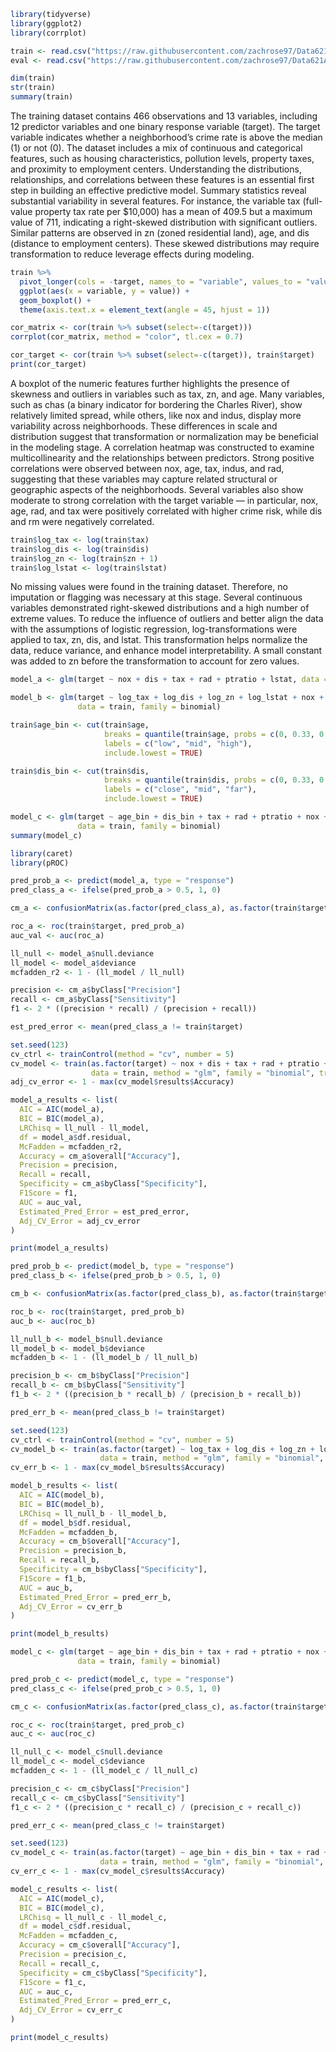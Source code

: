 ```r
library(tidyverse)
library(ggplot2)
library(corrplot)

train <- read.csv("https://raw.githubusercontent.com/zachrose97/Data621Assignment2/main/crime-training-data_modified.csv")
eval <- read.csv("https://raw.githubusercontent.com/zachrose97/Data621Assignment2/main/crime-evaluation-data_modified%20(2).csv")
```


```r
dim(train)    
str(train)            
summary(train)      
```
The training dataset contains 466 observations and 13 variables, including 12 predictor variables and one binary response variable (target). The target variable indicates whether a neighborhood’s crime rate is above the median (1) or not (0). The dataset includes a mix of continuous and categorical features, such as housing characteristics, pollution levels, property taxes, and proximity to employment centers. Understanding the distributions, relationships, and correlations between these features is an essential first step in building an effective predictive model. Summary statistics reveal substantial variability in several features. For instance, the variable tax (full-value property tax rate per $10,000) has a mean of 409.5 but a maximum value of 711, indicating a right-skewed distribution with significant outliers. Similar patterns are observed in zn (zoned residential land), age, and dis (distance to employment centers). These skewed distributions may require transformation to reduce leverage effects during modeling.



```r
train %>% 
  pivot_longer(cols = -target, names_to = "variable", values_to = "value") %>%
  ggplot(aes(x = variable, y = value)) +
  geom_boxplot() +
  theme(axis.text.x = element_text(angle = 45, hjust = 1))

cor_matrix <- cor(train %>% subset(select=-c(target)))
corrplot(cor_matrix, method = "color", tl.cex = 0.7)

cor_target <- cor(train %>% subset(select=-c(target)), train$target)
print(cor_target)
```

A boxplot of the numeric features further highlights the presence of skewness and outliers in variables such as tax, zn, and age. Many variables, such as chas (a binary indicator for bordering the Charles River), show relatively limited spread, while others, like nox and indus, display more variability across neighborhoods. These differences in scale and distribution suggest that transformation or normalization may be beneficial in the modeling stage. A correlation heatmap was constructed to examine multicollinearity and the relationships between predictors. Strong positive correlations were observed between nox, age, tax, indus, and rad, suggesting that these variables may capture related structural or geographic aspects of the neighborhoods. Several variables also show moderate to strong correlation with the target variable — in particular, nox, age, rad, and tax were positively correlated with higher crime risk, while dis and rm were negatively correlated.


```r
train$log_tax <- log(train$tax)
train$log_dis <- log(train$dis)
train$log_zn <- log(train$zn + 1)
train$log_lstat <- log(train$lstat)
```

No missing values were found in the training dataset. Therefore, no imputation or flagging was necessary at this stage. Several continuous variables demonstrated right-skewed distributions and a high number of extreme values. To reduce the influence of outliers and better align the data with the assumptions of logistic regression, log-transformations were applied to tax, zn, dis, and lstat. This transformation helps normalize the data, reduce variance, and enhance model interpretability. A small constant was added to zn before the transformation to account for zero values.

```r
model_a <- glm(target ~ nox + dis + tax + rad + ptratio + lstat, data = train, family = binomial)
```

```r
model_b <- glm(target ~ log_tax + log_dis + log_zn + log_lstat + nox + rm + ptratio + rad + chas + age,
               data = train, family = binomial)

```

```r
train$age_bin <- cut(train$age, 
                     breaks = quantile(train$age, probs = c(0, 0.33, 0.66, 1)), 
                     labels = c("low", "mid", "high"),
                     include.lowest = TRUE)

train$dis_bin <- cut(train$dis,
                     breaks = quantile(train$dis, probs = c(0, 0.33, 0.66, 1)), 
                     labels = c("close", "mid", "far"),
                     include.lowest = TRUE)

model_c <- glm(target ~ age_bin + dis_bin + tax + rad + ptratio + nox + rm, 
               data = train, family = binomial)
summary(model_c)


```


```r
library(caret)
library(pROC)

pred_prob_a <- predict(model_a, type = "response")
pred_class_a <- ifelse(pred_prob_a > 0.5, 1, 0)

cm_a <- confusionMatrix(as.factor(pred_class_a), as.factor(train$target))

roc_a <- roc(train$target, pred_prob_a)
auc_val <- auc(roc_a)

ll_null <- model_a$null.deviance
ll_model <- model_a$deviance
mcfadden_r2 <- 1 - (ll_model / ll_null)

precision <- cm_a$byClass["Precision"]
recall <- cm_a$byClass["Sensitivity"]
f1 <- 2 * ((precision * recall) / (precision + recall))

est_pred_error <- mean(pred_class_a != train$target)

set.seed(123) 
cv_ctrl <- trainControl(method = "cv", number = 5)
cv_model <- train(as.factor(target) ~ nox + dis + tax + rad + ptratio + lstat, 
                  data = train, method = "glm", family = "binomial", trControl = cv_ctrl)
adj_cv_error <- 1 - max(cv_model$results$Accuracy)

model_a_results <- list(
  AIC = AIC(model_a),
  BIC = BIC(model_a),
  LRChisq = ll_null - ll_model,
  df = model_a$df.residual,
  McFadden = mcfadden_r2,
  Accuracy = cm_a$overall["Accuracy"],
  Precision = precision,
  Recall = recall,
  Specificity = cm_a$byClass["Specificity"],
  F1Score = f1,
  AUC = auc_val,
  Estimated_Pred_Error = est_pred_error,
  Adj_CV_Error = adj_cv_error
)

print(model_a_results)

```
```r

pred_prob_b <- predict(model_b, type = "response")
pred_class_b <- ifelse(pred_prob_b > 0.5, 1, 0)

cm_b <- confusionMatrix(as.factor(pred_class_b), as.factor(train$target))

roc_b <- roc(train$target, pred_prob_b)
auc_b <- auc(roc_b)

ll_null_b <- model_b$null.deviance
ll_model_b <- model_b$deviance
mcfadden_b <- 1 - (ll_model_b / ll_null_b)

precision_b <- cm_b$byClass["Precision"]
recall_b <- cm_b$byClass["Sensitivity"]
f1_b <- 2 * ((precision_b * recall_b) / (precision_b + recall_b))

pred_err_b <- mean(pred_class_b != train$target)

set.seed(123)
cv_ctrl <- trainControl(method = "cv", number = 5)
cv_model_b <- train(as.factor(target) ~ log_tax + log_dis + log_zn + log_lstat + nox + rm + ptratio + rad + chas + age,
                    data = train, method = "glm", family = "binomial", trControl = cv_ctrl)
cv_err_b <- 1 - max(cv_model_b$results$Accuracy)

model_b_results <- list(
  AIC = AIC(model_b),
  BIC = BIC(model_b),
  LRChisq = ll_null_b - ll_model_b,
  df = model_b$df.residual,
  McFadden = mcfadden_b,
  Accuracy = cm_b$overall["Accuracy"],
  Precision = precision_b,
  Recall = recall_b,
  Specificity = cm_b$byClass["Specificity"],
  F1Score = f1_b,
  AUC = auc_b,
  Estimated_Pred_Error = pred_err_b,
  Adj_CV_Error = cv_err_b
)

print(model_b_results)

```
```r
model_c <- glm(target ~ age_bin + dis_bin + tax + rad + ptratio + nox + rm, 
               data = train, family = binomial)

pred_prob_c <- predict(model_c, type = "response")
pred_class_c <- ifelse(pred_prob_c > 0.5, 1, 0)

cm_c <- confusionMatrix(as.factor(pred_class_c), as.factor(train$target))

roc_c <- roc(train$target, pred_prob_c)
auc_c <- auc(roc_c)

ll_null_c <- model_c$null.deviance
ll_model_c <- model_c$deviance
mcfadden_c <- 1 - (ll_model_c / ll_null_c)

precision_c <- cm_c$byClass["Precision"]
recall_c <- cm_c$byClass["Sensitivity"]
f1_c <- 2 * ((precision_c * recall_c) / (precision_c + recall_c))

pred_err_c <- mean(pred_class_c != train$target)

set.seed(123)
cv_model_c <- train(as.factor(target) ~ age_bin + dis_bin + tax + rad + ptratio + nox + rm, 
                    data = train, method = "glm", family = "binomial", trControl = cv_ctrl)
cv_err_c <- 1 - max(cv_model_c$results$Accuracy)

model_c_results <- list(
  AIC = AIC(model_c),
  BIC = BIC(model_c),
  LRChisq = ll_null_c - ll_model_c,
  df = model_c$df.residual,
  McFadden = mcfadden_c,
  Accuracy = cm_c$overall["Accuracy"],
  Precision = precision_c,
  Recall = recall_c,
  Specificity = cm_c$byClass["Specificity"],
  F1Score = f1_c,
  AUC = auc_c,
  Estimated_Pred_Error = pred_err_c,
  Adj_CV_Error = cv_err_c
)

print(model_c_results)


```


